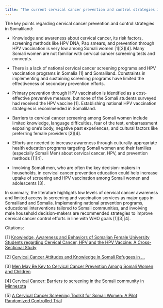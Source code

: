 ```yaml
---
title: "The current cervical cancer prevention and control strategies in Somaliland"
---
```


The key points regarding cervical cancer prevention and control strategies in Somaliland:

- Knowledge and awareness about cervical cancer, its risk factors, screening methods like HPV DNA, Pap smears, and prevention through HPV vaccination is very low among Somali women [1][2][4]. Many Somali women are not familiar with cervical cancer screening tests and concepts.

- There is a lack of national cervical cancer screening programs and HPV vaccination programs in Somalia [1] and Somaliland. Constraints in implementing and sustaining screening programs have limited the effectiveness of secondary prevention efforts.

- Primary prevention through HPV vaccination is identified as a cost-effective preventive measure, but none of the Somali students surveyed had received the HPV vaccine [1]. Establishing national HPV vaccination strategies is recommended in Somaliland.

- Barriers to cervical cancer screening among Somali women include limited knowledge, language difficulties, fear of the test, embarrassment exposing one's body, negative past experiences, and cultural factors like preferring female providers [2][4].

- Efforts are needed to increase awareness through culturally-appropriate health education programs targeting Somali women and their families (especially Somali Men) about cervical cancer, HPV, and prevention methods [1][4].

- Involving Somali men, who are often the key decision-makers in households, in cervical cancer prevention education could help increase uptake of screening and HPV vaccination among Somali women and adolescents [3].

In summary, the literature highlights low levels of cervical cancer awareness and limited access to screening and vaccination services as major gaps in Somaliland and Somalia. Implementing national prevention programs, educational interventions tailored to Somali communities, and involving male household decision-makers are recommended strategies to improve cervical cancer control efforts in line with WHO goals [1][3][4].

Citations:

[1] <a href="https://www.imrpress.com/journal/CEOG/51/2/10.31083/j.ceog5102041/htm" target="_blank">Knowledge, Awareness and Behaviors of Somalian Female University Students regarding Cervical Cancer, HPV and the HPV Vaccine: A Cross-Sectional Study</a>

[2] <a href="https://dhhs.ne.gov/Documents/Cervical%20Cancer%20Attitudes%20and%20Knowledge%20in%20Somali%20Refugees%20in%20Nebraska.pdf" target="_blank"> Cervical Cancer Attitudes and Knowledge in Somali Refugees in ...</a>

[3] <a href="https://www.sph.umn.edu/news/men-may-key-cervical-cancer-prevention-among-somali-women-children/" target="_blank">Men May Be Key to Cervical Cancer Prevention Among Somali Women and Children</a>

[4] <a href="https://www.ncbi.nlm.nih.gov/pmc/articles/PMC4312274/" target="_blank">Cervical Cancer: Barriers to screening in the Somali community in Minnesota</a>

[5] <a href="https://www.ncbi.nlm.nih.gov/pmc/articles/PMC10111298/" target="_blank">A Cervical Cancer Screening Toolkit for Somali Women: A Pilot Randomized Controlled Trial</a>
 

